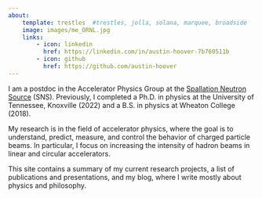 ```yaml
---
about:
    template: trestles  #trestles, jolla, solana, marquee, broadside
    image: images/me_ORNL.jpg
    links:
        - icon: linkedin
          href: https://linkedin.com/in/austin-hoover-7b760511b    
        - icon: github
          href: https://github.com/austin-hoover  
---
```



I am a postdoc in the Accelerator Physics Group at the [Spallation Neutron Source](https://neutrons.ornl.gov/sns) (SNS). Previously, I completed a Ph.D. in physics at the University of Tennessee, Knoxville (2022) and a B.S. in physics at Wheaton College (2018).

My research is in the field of accelerator physics, where the goal is to understand, predict, measure, and control the behavior of charged particle beams. In particular, I focus on increasing the intensity of hadron beams in linear and circular accelerators.

This site contains a summary of my current research projects, a list of publications and presentations, and my blog, where I write mostly about physics and philosophy.